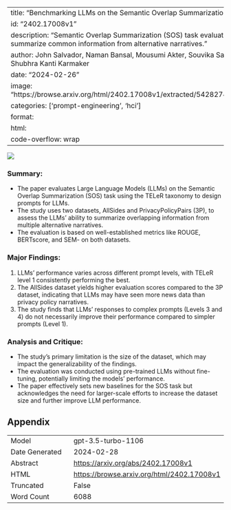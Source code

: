 
---
title: "Benchmarking LLMs on the Semantic Overlap Summarization Task"
id: "2402.17008v1"
description: "Semantic Overlap Summarization (SOS) task evaluates LLMs' ability to summarize common information from alternative narratives."
author: John Salvador, Naman Bansal, Mousumi Akter, Souvika Sarkar, Anupam Das, Shubhra Kanti Karmaker
date: "2024-02-26"
image: "https://browse.arxiv.org/html/2402.17008v1/extracted/5428274/resource/Scenario.png"
categories: ['prompt-engineering', 'hci']
format:
  html:
    code-overflow: wrap
---

![](https://browse.arxiv.org/html/2402.17008v1/extracted/5428274/resource/Scenario.png)

### **Summary:**
- The paper evaluates Large Language Models (LLMs) on the Semantic Overlap Summarization (SOS) task using the TELeR taxonomy to design prompts for LLMs.
- The study uses two datasets, AllSides and PrivacyPolicyPairs (3P), to assess the LLMs' ability to summarize overlapping information from multiple alternative narratives.
- The evaluation is based on well-established metrics like ROUGE, BERTscore, and SEM- on both datasets.

### **Major Findings:**
1. LLMs' performance varies across different prompt levels, with TELeR level 1 consistently performing the best.
2. The AllSides dataset yields higher evaluation scores compared to the 3P dataset, indicating that LLMs may have seen more news data than privacy policy narratives.
3. The study finds that LLMs' responses to complex prompts (Levels 3 and 4) do not necessarily improve their performance compared to simpler prompts (Level 1).

### **Analysis and Critique:**
- The study's primary limitation is the size of the dataset, which may impact the generalizability of the findings.
- The evaluation was conducted using pre-trained LLMs without fine-tuning, potentially limiting the models' performance.
- The paper effectively sets new baselines for the SOS task but acknowledges the need for larger-scale efforts to increase the dataset size and further improve LLM performance.

## Appendix

|          |          |
|----------|----------|
| Model     | gpt-3.5-turbo-1106       |
| Date Generated     | 2024-02-28       |
| Abstract | [https://arxiv.org/abs/2402.17008v1](https://arxiv.org/abs/2402.17008v1)        |
| HTML     | [https://browse.arxiv.org/html/2402.17008v1](https://browse.arxiv.org/html/2402.17008v1)       |
| Truncated       | False       |
| Word Count       | 6088       |